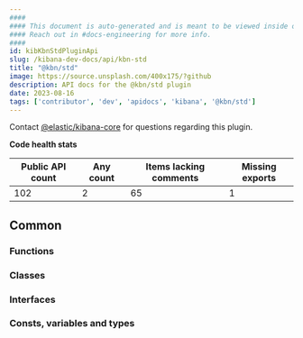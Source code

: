 ```yaml
---
####
#### This document is auto-generated and is meant to be viewed inside our experimental, new docs system.
#### Reach out in #docs-engineering for more info.
####
id: kibKbnStdPluginApi
slug: /kibana-dev-docs/api/kbn-std
title: "@kbn/std"
image: https://source.unsplash.com/400x175/?github
description: API docs for the @kbn/std plugin
date: 2023-08-16
tags: ['contributor', 'dev', 'apidocs', 'kibana', '@kbn/std']
---
```




Contact [@elastic/kibana-core](https://github.com/orgs/elastic/teams/kibana-core) for questions regarding this plugin.

**Code health stats**

| Public API count  | Any count | Items lacking comments | Missing exports |
|-------------------|-----------|------------------------|-----------------|
| 102 | 2 | 65 | 1 |

## Common

### Functions
<DocDefinitionList data={kbnStdObj.common.functions}/>

### Classes
<DocDefinitionList data={kbnStdObj.common.classes}/>

### Interfaces
<DocDefinitionList data={kbnStdObj.common.interfaces}/>

### Consts, variables and types
<DocDefinitionList data={kbnStdObj.common.misc}/>


